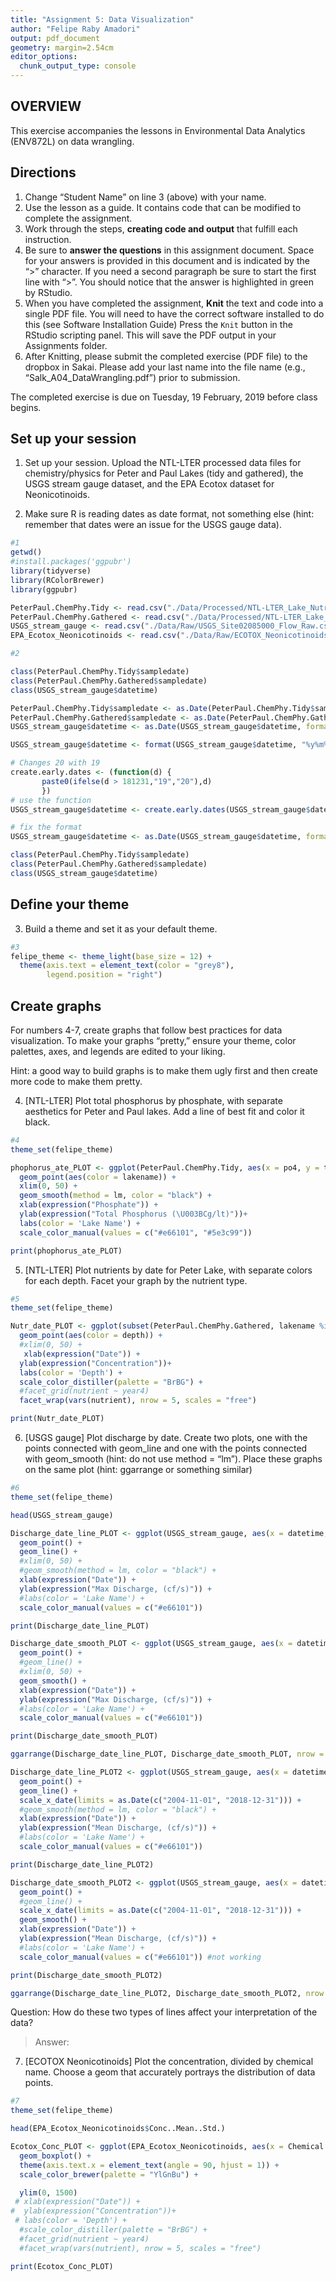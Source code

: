 ```yaml
---
title: "Assignment 5: Data Visualization"
author: "Felipe Raby Amadori"
output: pdf_document
geometry: margin=2.54cm
editor_options: 
  chunk_output_type: console
---
```


## OVERVIEW

This exercise accompanies the lessons in Environmental Data Analytics (ENV872L) on data wrangling. 

## Directions
1. Change "Student Name" on line 3 (above) with your name.
2. Use the lesson as a guide. It contains code that can be modified to complete the assignment.
3. Work through the steps, **creating code and output** that fulfill each instruction.
4. Be sure to **answer the questions** in this assignment document.
Space for your answers is provided in this document and is indicated by the ">" character.
If you need a second paragraph be sure to start the first line with ">".
You should notice that the answer is highlighted in green by RStudio. 
6. When you have completed the assignment, **Knit** the text and code into a single PDF file.
You will need to have the correct software installed to do this (see Software Installation Guide)
Press the `Knit` button in the RStudio scripting panel.
This will save the PDF output in your Assignments folder.
8. After Knitting, please submit the completed exercise (PDF file) to the dropbox in Sakai. Please add your last name into the file name (e.g., "Salk_A04_DataWrangling.pdf") prior to submission.

The completed exercise is due on Tuesday, 19 February, 2019 before class begins.

## Set up your session 
1. Set up your session. Upload the NTL-LTER processed data files for chemistry/physics for Peter and Paul Lakes (tidy and gathered), the USGS stream gauge dataset, and the EPA Ecotox dataset for Neonicotinoids. 

2. Make sure R is reading dates as date format, not something else (hint: remember that dates were an issue for the USGS gauge data).

```r
#1
getwd()
#install.packages('ggpubr')
library(tidyverse)
library(RColorBrewer)
library(ggpubr)

PeterPaul.ChemPhy.Tidy <- read.csv("./Data/Processed/NTL-LTER_Lake_Nutrients_PeterPaul_Processed.csv")
PeterPaul.ChemPhy.Gathered <- read.csv("./Data/Processed/NTL-LTER_Lake_Nutrients_PeterPaulGathered_Processed.csv")
USGS_stream_gauge <- read.csv("./Data/Raw/USGS_Site02085000_Flow_Raw.csv")
EPA_Ecotox_Neonicotinoids <- read.csv("./Data/Raw/ECOTOX_Neonicotinoids_Mortality_raw.csv")

#2

class(PeterPaul.ChemPhy.Tidy$sampledate)
class(PeterPaul.ChemPhy.Gathered$sampledate)
class(USGS_stream_gauge$datetime)

PeterPaul.ChemPhy.Tidy$sampledate <- as.Date(PeterPaul.ChemPhy.Tidy$sampledate, format = "%Y-%m-%d") 
PeterPaul.ChemPhy.Gathered$sampledate <- as.Date(PeterPaul.ChemPhy.Gathered$sampledate, format = "%Y-%m-%d")
USGS_stream_gauge$datetime <- as.Date(USGS_stream_gauge$datetime, format = "%m/%d/%y")

USGS_stream_gauge$datetime <- format(USGS_stream_gauge$datetime, "%y%m%d")

# Changes 20 with 19
create.early.dates <- (function(d) {
       paste0(ifelse(d > 181231,"19","20"),d)
       })
# use the function
USGS_stream_gauge$datetime <- create.early.dates(USGS_stream_gauge$datetime)

# fix the format
USGS_stream_gauge$datetime <- as.Date(USGS_stream_gauge$datetime, format = "%Y%m%d") 

class(PeterPaul.ChemPhy.Tidy$sampledate)
class(PeterPaul.ChemPhy.Gathered$sampledate)
class(USGS_stream_gauge$datetime)


```

## Define your theme
3. Build a theme and set it as your default theme.

```r
#3
felipe_theme <- theme_light(base_size = 12) +
  theme(axis.text = element_text(color = "grey8"), 
        legend.position = "right") 
```

## Create graphs
For numbers 4-7, create graphs that follow best practices for data visualization. To make your graphs "pretty," ensure your theme, color palettes, axes, and legends are edited to your liking.

Hint: a good way to build graphs is to make them ugly first and then create more code to make them pretty.

4. [NTL-LTER] Plot total phosphorus by phosphate, with separate aesthetics for Peter and Paul lakes. Add a line of best fit and color it black.

```r
#4
theme_set(felipe_theme)

phophorus_ate_PLOT <- ggplot(PeterPaul.ChemPhy.Tidy, aes(x = po4, y = tp_ug)) +
  geom_point(aes(color = lakename)) +
  xlim(0, 50) + 
  geom_smooth(method = lm, color = "black") +
  xlab(expression("Phosphate")) +
  ylab(expression("Total Phosphorus (\U003BCg/lt)"))+
  labs(color = 'Lake Name') +
  scale_color_manual(values = c("#e66101", "#5e3c99"))

print(phophorus_ate_PLOT)

```


5. [NTL-LTER] Plot nutrients by date for Peter Lake, with separate colors for each depth. Facet your graph by the nutrient type.

```r
#5
theme_set(felipe_theme)

Nutr_date_PLOT <- ggplot(subset(PeterPaul.ChemPhy.Gathered, lakename %in% c("Peter Lake")), aes(x = sampledate, y = concentration)) +
  geom_point(aes(color = depth)) +
  #xlim(0, 50) + 
   xlab(expression("Date")) +
  ylab(expression("Concentration"))+
  labs(color = 'Depth') +
  scale_color_distiller(palette = "BrBG") +
  #facet_grid(nutrient ~ year4)
  facet_wrap(vars(nutrient), nrow = 5, scales = "free")

print(Nutr_date_PLOT)
```


6. [USGS gauge] Plot discharge by date. Create two plots, one with the points connected with geom_line and one with the points connected with geom_smooth (hint: do not use method = "lm"). Place these graphs on the same plot (hint: ggarrange or something similar)

```r
#6
theme_set(felipe_theme)

head(USGS_stream_gauge)

Discharge_date_line_PLOT <- ggplot(USGS_stream_gauge, aes(x = datetime, y = X165986_00060_00001)) +
  geom_point() +
  geom_line() +
  #xlim(0, 50) + 
  #geom_smooth(method = lm, color = "black") +
  xlab(expression("Date")) +
  ylab(expression("Max Discharge, (cf/s)")) +
  #labs(color = 'Lake Name') +
  scale_color_manual(values = c("#e66101"))

print(Discharge_date_line_PLOT)

Discharge_date_smooth_PLOT <- ggplot(USGS_stream_gauge, aes(x = datetime, y = X165986_00060_00001)) +
  geom_point() +
  #geom_line() +
  #xlim(0, 50) + 
  geom_smooth() +
  xlab(expression("Date")) +
  ylab(expression("Max Discharge, (cf/s)")) +
  #labs(color = 'Lake Name') +
  scale_color_manual(values = c("#e66101"))

print(Discharge_date_smooth_PLOT)

ggarrange(Discharge_date_line_PLOT, Discharge_date_smooth_PLOT, nrow = 2)

Discharge_date_line_PLOT2 <- ggplot(USGS_stream_gauge, aes(x = datetime, y = X84936_00060_00003)) +
  geom_point() +
  geom_line() +
  scale_x_date(limits = as.Date(c("2004-11-01", "2018-12-31"))) +
  #geom_smooth(method = lm, color = "black") +
  xlab(expression("Date")) +
  ylab(expression("Mean Discharge, (cf/s)")) +
  #labs(color = 'Lake Name') +
  scale_color_manual(values = c("#e66101"))

print(Discharge_date_line_PLOT2)

Discharge_date_smooth_PLOT2 <- ggplot(USGS_stream_gauge, aes(x = datetime, y = X84936_00060_00003)) +
  geom_point() +
  #geom_line() +
  scale_x_date(limits = as.Date(c("2004-11-01", "2018-12-31"))) + 
  geom_smooth() +
  xlab(expression("Date")) +
  ylab(expression("Mean Discharge, (cf/s)")) +
  #labs(color = 'Lake Name') +
  scale_color_manual(values = c("#e66101")) #not working

print(Discharge_date_smooth_PLOT2)

ggarrange(Discharge_date_line_PLOT2, Discharge_date_smooth_PLOT2, nrow = 2)


```
Question: How do these two types of lines affect your interpretation of the data?

> Answer:

7. [ECOTOX Neonicotinoids] Plot the concentration, divided by chemical name. Choose a geom that accurately portrays the distribution of data points.

```r
#7 
theme_set(felipe_theme)

head(EPA_Ecotox_Neonicotinoids$Conc..Mean..Std.)

Ecotox_Conc_PLOT <- ggplot(EPA_Ecotox_Neonicotinoids, aes(x = Chemical.Name, y = Conc..Mean..Std.)) +
  geom_boxplot() +
  theme(axis.text.x = element_text(angle = 90, hjust = 1)) +
  scale_color_brewer(palette = "YlGnBu") +

  ylim(0, 1500)
 # xlab(expression("Date")) +
#  ylab(expression("Concentration"))+
 # labs(color = 'Depth') +
  #scale_color_distiller(palette = "BrBG") +
  #facet_grid(nutrient ~ year4)
  #facet_wrap(vars(nutrient), nrow = 5, scales = "free")

print(Ecotox_Conc_PLOT)





```


